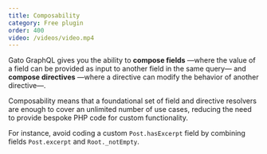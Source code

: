 ```yaml
---
title: Composability
category: Free plugin
order: 400
video: /videos/video.mp4
---
```


Gato GraphQL gives you the ability to **compose fields** —where the value of a field can be provided as input to another field in the same query— and **compose directives** —where a directive can modify the behavior of another directive—.

Composability means that a foundational set of field and directive resolvers are enough to cover an unlimited number of use cases, reducing the need to provide bespoke PHP code for custom functionality.

For instance, avoid coding a custom `Post.hasExcerpt` field by combining fields `Post.excerpt` and `Root._notEmpty`.